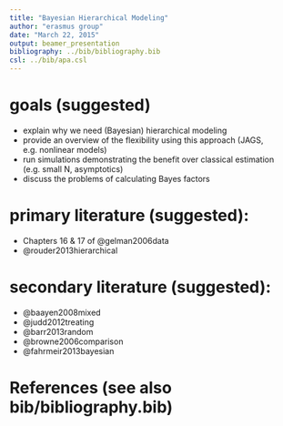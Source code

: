```yaml
---
title: "Bayesian Hierarchical Modeling"
author: "erasmus group"
date: "March 22, 2015"
output: beamer_presentation
bibliography: ../bib/bibliography.bib
csl: ../bib/apa.csl
---
```



# goals (suggested)
- explain why we need (Bayesian) hierarchical modeling
- provide an overview of the flexibility using this approach (JAGS, e.g. nonlinear models)
- run simulations demonstrating the benefit over classical estimation (e.g. small N, asymptotics)
- discuss the problems of calculating Bayes factors

# primary literature (suggested):
- Chapters 16 & 17 of @gelman2006data
- @rouder2013hierarchical

# secondary literature (suggested):
- @baayen2008mixed
- @judd2012treating
- @barr2013random
- @browne2006comparison
- @fahrmeir2013bayesian

# References (see also bib/bibliography.bib)
